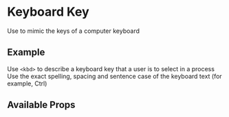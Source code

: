 

<Meta title="Components/KeyboardKey/Intro" component={KeyboardKey} />

# Keyboard Key

Use to mimic the keys of a computer keyboard

## Example

Use `<kbd>` to describe a keyboard key that a user is to select in a process<br/>
Use the exact spelling, spacing and sentence case of the keyboard text (for example, Ctrl)

<Canvas>
  <KeyboardKey keyValue="Shift" />
  <KeyboardKey keyValue="Ctrl" title="Control" />
  <KeyboardKey keyValue="Enter" />
</Canvas>

## Available Props

<ArgsTable />
